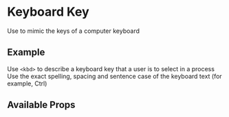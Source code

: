 

<Meta title="Components/KeyboardKey/Intro" component={KeyboardKey} />

# Keyboard Key

Use to mimic the keys of a computer keyboard

## Example

Use `<kbd>` to describe a keyboard key that a user is to select in a process<br/>
Use the exact spelling, spacing and sentence case of the keyboard text (for example, Ctrl)

<Canvas>
  <KeyboardKey keyValue="Shift" />
  <KeyboardKey keyValue="Ctrl" title="Control" />
  <KeyboardKey keyValue="Enter" />
</Canvas>

## Available Props

<ArgsTable />
